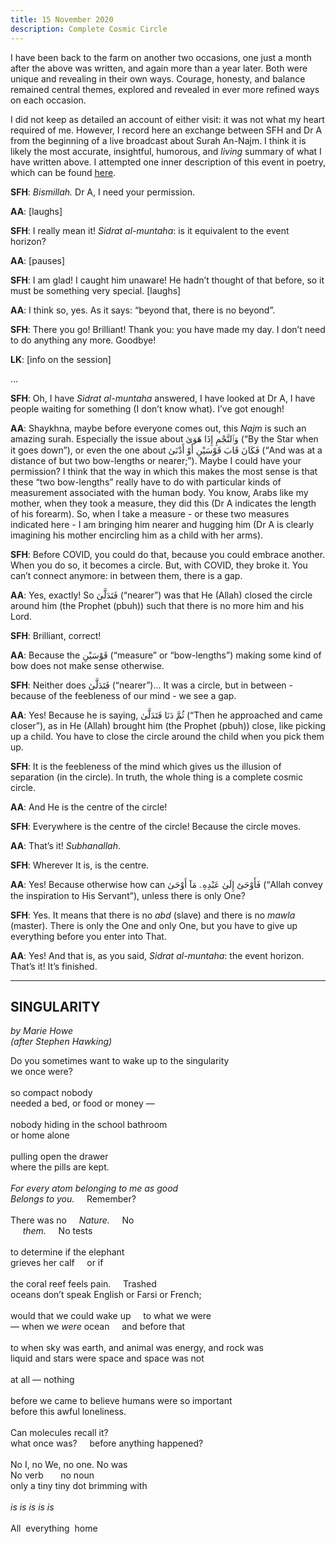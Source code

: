 ```yaml
---
title: 15 November 2020
description: Complete Cosmic Circle
---
```


I have been back to the farm on another two occasions, one just a month after the above was written, and again more than a year later. Both were unique and revealing in their own ways. Courage, honesty, and balance remained central themes, explored and revealed in ever more refined ways on each occasion. 

I did not keep as detailed an account of either visit: it was not what my heart required of me. However, I record here an exchange between SFH and Dr A from the beginning of a live broadcast about Surah An-Najm. I think it is likely the most accurate, insightful, humorous, and *living* summary of what I have written above. I attempted one inner description of this event in poetry, which can be found [here](https://unifying.thebluebook.co.za/?stackedPages=%2Fcircle&stackedPages=%2Feternal).

**SFH**: *Bismillah.* Dr A, I need your permission. 

**AA**: [laughs]

**SFH**: I really mean it! *Sidrat al-muntaha*: is it equivalent to the event horizon?

**AA**: [pauses]

**SFH**: I am glad! I caught him unaware! He hadn’t thought of that before, so it must be something very special. [laughs]

**AA**: I think so, yes. As it says: “beyond that, there is no beyond”.

**SFH**: There you go! Brilliant! Thank you: you have made my day. I don’t need to do anything any more. Goodbye!

**LK**: [info on the session]

…

**SFH**: Oh, I have *Sidrat al-muntaha* answered, I have looked at Dr A, I have people waiting for something (I don’t know what). I’ve got enough!

**AA**: Shaykhna, maybe before everyone comes out, this *Najm* is such an amazing surah. Especially the issue about وَٱلنَّجْمِ إِذَا هَوَىٰ (“By the Star when it goes down”), or even the one about فَكَانَ قَابَ قَوْسَيْنِ أَوْ أَدْنَىٰ (“And was at a distance of but two bow-lengths or nearer;”). Maybe I could have your permission? I think that the way in which this makes the most sense is that these “two bow-lengths” really have to do with particular kinds of measurement associated with the human body. You know, Arabs like my mother, when they took a measure, they did this (Dr A indicates the length of his forearm). So, when I take a measure - or these two measures indicated here - I am bringing him nearer and hugging him (Dr A is clearly imagining his mother encircling him as a child with her arms).

**SFH**: Before COVID, you could do that, because you could embrace another. When you do so, it becomes a circle. But, with COVID, they broke it. You can’t connect anymore: in between them, there is a gap.

**AA**: Yes, exactly! So فَتَدَلَّىٰ (“nearer”) was that He (Allah) closed the circle around him (the Prophet (pbuh)) such that there is no more him and his Lord.

**SFH**: Brilliant, correct!

**AA**: Because the قَوْسَيْنِ (“measure” or “bow-lengths”) making some kind of bow does not make sense otherwise.

**SFH**: Neither does فَتَدَلَّىٰ (“nearer”)... It was a circle, but in between - because of the feebleness of our mind - we see a gap.

**AA**: Yes! Because he is saying, ثُمَّ دَنَا فَتَدَلَّىٰ (“Then he approached and came closer”), as in He (Allah) brought him (the Prophet (pbuh)) close, like picking up a child. You have to close the circle around the child when you pick them up.

**SFH**: It is the feebleness of the mind which gives us the illusion of separation (in the circle). In truth, the whole thing is a complete cosmic circle.

**AA**: And He is the centre of the circle!

**SFH**: Everywhere is the centre of the circle! Because the circle moves.

**AA**: That’s it! *Subhanallah*. 

**SFH**: Wherever It is, is the centre.

**AA**: Yes! Because otherwise how can فَأَوْحَىٰٓ إِلَىٰ عَبْدِهِۦ مَآ أَوْحَىٰ (“Allah convey the inspiration to His Servant”), unless there is only One?

**SFH**: Yes. It means that there is no *abd* (slave) and there is no *mawla* (master). There is only the One and only One, but you have to give up everything before you enter into That. 

**AA**: Yes! And that is, as you said, *Sidrat al-muntaha*: the event horizon. That’s it! It’s finished.

---

## SINGULARITY

*by Marie Howe* \
*(after Stephen Hawking)*

Do you sometimes want to wake up to the singularity \
we once were? \
 \
so compact nobody \
needed a bed, or food or money — \
 \
nobody hiding in the school bathroom \
or home alone \
 \
pulling open the drawer \
where the pills are kept. \
 \
*For every atom belonging to me as good \
Belongs to you.*&nbsp;&nbsp;&nbsp;&nbsp;&nbsp;Remember? \
 \
There was no&nbsp;&nbsp;&nbsp;&nbsp;&nbsp;*Nature.*&nbsp;&nbsp;&nbsp;&nbsp;&nbsp;No \
&nbsp;&nbsp;&nbsp;&nbsp;&nbsp;*them.*&nbsp;&nbsp;&nbsp;&nbsp;&nbsp;No tests \
 \
to determine if the elephant \
grieves her calf&nbsp;&nbsp;&nbsp;&nbsp;&nbsp;or if \
 \
the coral reef feels pain.&nbsp;&nbsp;&nbsp;&nbsp;&nbsp;Trashed \
oceans don’t speak English or Farsi or French; \
 \
would that we could wake up&nbsp;&nbsp;&nbsp;&nbsp;&nbsp;to what we were \
— when we *were* ocean&nbsp;&nbsp;&nbsp;&nbsp;&nbsp;and before that \
 \
to when sky was earth, and animal was energy, and rock was \
liquid and stars were space and space was not \
 \
at all — nothing \
 \
before we came to believe humans were so important \
before this awful loneliness. \
 \
Can molecules recall it? \
what once was?&nbsp;&nbsp;&nbsp;&nbsp;&nbsp;before anything happened? \
 \
No I, no We, no one. No was \
No verb&nbsp;&nbsp;&nbsp;&nbsp;&nbsp;&nbsp;&nbsp;no noun \
only a tiny tiny dot brimming with \
 \
*is is is is is* \
 \
All&nbsp;&nbsp;everything&nbsp;&nbsp;home 